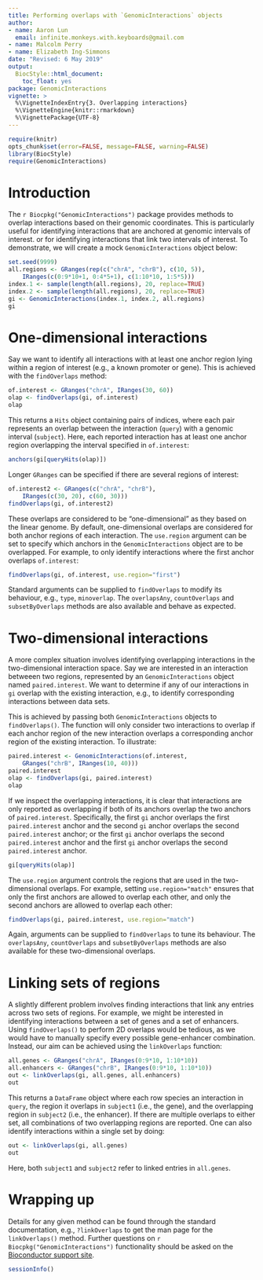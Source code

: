 ```yaml
---
title: Performing overlaps with `GenomicInteractions` objects
author:
- name: Aaron Lun
  email: infinite.monkeys.with.keyboards@gmail.com
- name: Malcolm Perry
- name: Elizabeth Ing-Simmons
date: "Revised: 6 May 2019"
output:
  BiocStyle::html_document:
    toc_float: yes
package: GenomicInteractions
vignette: >
  %\VignetteIndexEntry{3. Overlapping interactions}
  %\VignetteEngine{knitr::rmarkdown}
  %\VignettePackage{UTF-8}
---
```


```r
require(knitr)
opts_chunk$set(error=FALSE, message=FALSE, warning=FALSE)
library(BiocStyle)
require(GenomicInteractions)
```

# Introduction

The `r Biocpkg("GenomicInteractions")` package provides methods to overlap interactions based on their genomic coordinates. 
This is particularly useful for identifying interactions that are anchored at genomic intervals of interest.
or for identifying interactions that link two intervals of interest.
To demonstrate, we will create a mock `GenomicInteractions` object below:

```r
set.seed(9999)
all.regions <- GRanges(rep(c("chrA", "chrB"), c(10, 5)), 
    IRanges(c(0:9*10+1, 0:4*5+1), c(1:10*10, 1:5*5)))
index.1 <- sample(length(all.regions), 20, replace=TRUE)
index.2 <- sample(length(all.regions), 20, replace=TRUE)
gi <- GenomicInteractions(index.1, index.2, all.regions)
gi
```

# One-dimensional interactions

Say we want to identify all interactions with at least one anchor region lying within a region of interest (e.g., a known promoter or gene).
This is achieved with the `findOverlaps` method:
    
```r
of.interest <- GRanges("chrA", IRanges(30, 60))
olap <- findOverlaps(gi, of.interest)
olap
```

This returns a `Hits` object containing pairs of indices, where each pair represents an overlap between the interaction (`query`) with a genomic interval (`subject`).
Here, each reported interaction has at least one anchor region overlapping the interval specified in `of.interest`:

```r
anchors(gi[queryHits(olap)])
```

Longer `GRanges` can be specified if there are several regions of interest:

```r
of.interest2 <- GRanges(c("chrA", "chrB"),
    IRanges(c(30, 20), c(60, 30)))
findOverlaps(gi, of.interest2)
```

These overlaps are considered to be "one-dimensional" as they based on the linear genome.
By default, one-dimensional overlaps are considered for both anchor regions of each interaction.
The `use.region` argument can be set to specify which anchors in the `GenomicInteractions` object are to be overlapped.
For example, to only identify interactions where the first anchor overlaps `of.interest`:

```r
findOverlaps(gi, of.interest, use.region="first")
```

Standard arguments can be supplied to `findOverlaps` to modify its behaviour, e.g., `type`, `minoverlap`.
The `overlapsAny`, `countOverlaps` and `subsetByOverlaps` methods are also available and behave as expected.

# Two-dimensional interactions

A more complex situation involves identifying overlapping interactions in the two-dimensional interaction space.
Say we are interested in an interaction betweeen two regions, represented by an `GenomicInteractions` object named `paired.interest`.
We want to determine if any of our interactions in `gi` overlap with the existing interaction, e.g., to identify corresponding interactions between data sets.

This is achieved by passing both `GenomicInteractions` objects to `findOverlaps()`.
The function will only consider two interactions to overlap if each anchor region of the new interaction overlaps a corresponding anchor region of the existing interaction. 
To illustrate:

```r
paired.interest <- GenomicInteractions(of.interest, 
    GRanges("chrB", IRanges(10, 40)))
paired.interest
olap <- findOverlaps(gi, paired.interest)
olap
```

If we inspect the overlapping interactions, it is clear that interactions are only reported as overlapping if both of its anchors overlap the two anchors of `paired.interest`.
Specifically, the first `gi` anchor overlaps the first `paired.interest` anchor and the second `gi` anchor overlaps the second `paired.interest` anchor;
or the first `gi` anchor overlaps the second `paired.interest` anchor and the first `gi` anchor overlaps the second `paired.interest` anchor.

```r
gi[queryHits(olap)]
```

The `use.region` argument controls the regions that are used in the two-dimensional overlaps.
For example, setting `use.region="match"` ensures that only the first anchors are allowed to overlap each other, and only the second anchors are allowed to overlap each other:

```r
findOverlaps(gi, paired.interest, use.region="match")
```

Again, arguments can be supplied to `findOverlaps` to tune its behaviour.
The `overlapsAny`, `countOverlaps` and `subsetByOverlaps` methods are also available for these two-dimensional overlaps.

# Linking sets of regions 

A slightly different problem involves finding interactions that link any entries across two sets of regions.
For example, we might be interested in identifying interactions between a set of genes and a set of enhancers.
Using `findOverlaps()` to perform 2D overlaps would be tedious, as we would have to manually specify every possible gene-enhancer combination.
Instead, our aim can be achieved using the `linkOverlaps` function:

```r
all.genes <- GRanges("chrA", IRanges(0:9*10, 1:10*10))
all.enhancers <- GRanges("chrB", IRanges(0:9*10, 1:10*10))
out <- linkOverlaps(gi, all.genes, all.enhancers)
out
```

This returns a `DataFrame` object where each row species an interaction in `query`, the region it overlaps in `subject1` (i.e., the gene), 
    and the overlapping region in `subject2` (i.e., the enhancer).
If there are multiple overlaps to either set, all combinations of two overlapping regions are reported.
One can also identify interactions within a single set by doing:

```r
out <- linkOverlaps(gi, all.genes)
out
```

Here, both `subject1` and `subject2` refer to linked entries in `all.genes`.

# Wrapping up

Details for any given method can be found through the standard documentation, 
e.g., `?linkOverlaps` to get the man page for the `linkOverlaps()` method.
Further questions on `r Biocpkg("GenomicInteractions")` functionality should be asked on the [Bioconductor support site](https://support.bioconductor.org).

```r
sessionInfo()
```
